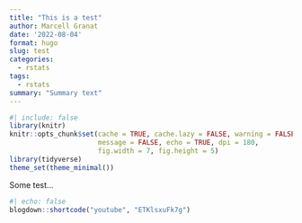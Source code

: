 ```yaml
---
title: "This is a test"
author: Marcell Granat
date: '2022-08-04'
format: hugo
slug: test
categories:
  - rstats
tags:
  - rstats
summary: "Summary text"
---
```


```r
#| include: false
library(knitr)
knitr::opts_chunk$set(cache = TRUE, cache.lazy = FALSE, warning = FALSE, 
                      message = FALSE, echo = TRUE, dpi = 180,
                      fig.width = 7, fig.height = 5)
library(tidyverse)
theme_set(theme_minimal())
```

Some test...

```r
#| echo: false
blogdown::shortcode("youtube", "ETKlsxuFk7g")
```

</br>
